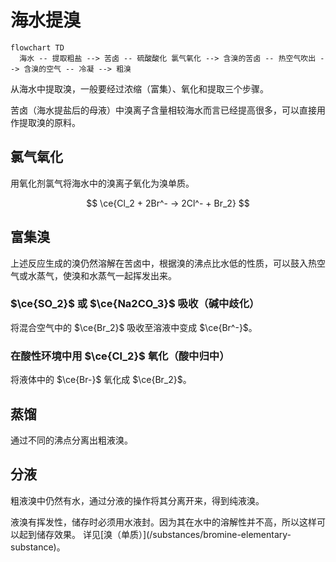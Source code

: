 
# 海水提溴

```mermaid
flowchart TD
  海水 -- 提取粗盐 --> 苦卤 -- 硫酸酸化 氯气氧化 --> 含溴的苦卤 -- 热空气吹出 --> 含溴的空气 -- 冷凝 --> 粗溴
```

从海水中提取溴，一般要经过浓缩（富集）、氧化和提取三个步骤。

苦卤（海水提盐后的母液）中溴离子含量相较海水而言已经提高很多，可以直接用作提取溴的原料。

## 氯气氧化

用氧化剂氯气将海水中的溴离子氧化为溴单质。

$$
\ce{Cl_2 + 2Br^- -> 2Cl^- + Br_2}
$$

## 富集溴

上述反应生成的溴仍然溶解在苦卤中，根据溴的沸点比水低的性质，可以鼓入热空气或水蒸气，使溴和水蒸气一起挥发出来。

### $\ce{SO_2}$ 或 $\ce{Na2CO_3}$ 吸收（碱中歧化）

将混合空气中的 $\ce{Br_2}$ 吸收至溶液中变成 $\ce{Br^-}$。

### 在酸性环境中用 $\ce{Cl_2}$ 氧化（酸中归中）

将液体中的 $\ce{Br-}$ 氧化成 $\ce{Br_2}$。

## 蒸馏

通过不同的沸点分离出粗液溴。

## 分液

粗液溴中仍然有水，通过分液的操作将其分离开来，得到纯液溴。

<Callout type="warning">
  液溴有挥发性，储存时必须用水液封。因为其在水中的溶解性并不高，所以这样可以起到储存效果。
  详见[溴（单质）](/substances/bromine-elementary-substance)。
</Callout>
